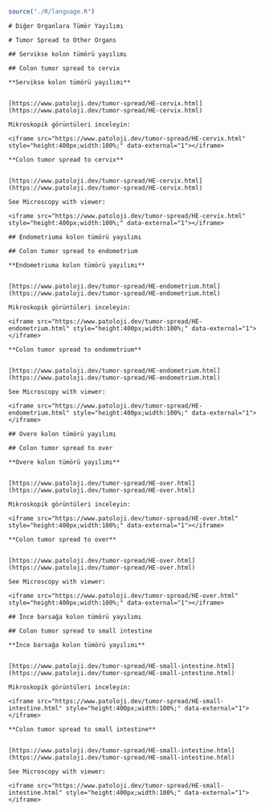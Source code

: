 ```r

source("./R/language.R")

```

```asis

# Diğer Organlara Tümör Yayılımı

```

```asis

# Tumor Spread to Other Organs

```

```asis

## Servikse kolon tümörü yayılımı

```

```asis

## Colon tumor spread to cervix

```

```asis

**Servikse kolon tümörü yayılımı**


[https://www.patoloji.dev/tumor-spread/HE-cervix.html](https://www.patoloji.dev/tumor-spread/HE-cervix.html)

Mikroskopik görüntüleri inceleyin:

<iframe src="https://www.patoloji.dev/tumor-spread/HE-cervix.html" style="height:400px;width:100%;" data-external="1"></iframe>

```

```asis

**Colon tumor spread to cervix**


[https://www.patoloji.dev/tumor-spread/HE-cervix.html](https://www.patoloji.dev/tumor-spread/HE-cervix.html)

See Microscopy with viewer: 

<iframe src="https://www.patoloji.dev/tumor-spread/HE-cervix.html" style="height:400px;width:100%;" data-external="1"></iframe>

```

```asis

## Endometriuma kolon tümörü yayılımı

```

```asis

## Colon tumor spread to endometrium

```

```asis

**Endometriuma kolon tümörü yayılımı**


[https://www.patoloji.dev/tumor-spread/HE-endometrium.html](https://www.patoloji.dev/tumor-spread/HE-endometrium.html)

Mikroskopik görüntüleri inceleyin:

<iframe src="https://www.patoloji.dev/tumor-spread/HE-endometrium.html" style="height:400px;width:100%;" data-external="1"></iframe>

```

```asis

**Colon tumor spread to endometrium**


[https://www.patoloji.dev/tumor-spread/HE-endometrium.html](https://www.patoloji.dev/tumor-spread/HE-endometrium.html)

See Microscopy with viewer: 

<iframe src="https://www.patoloji.dev/tumor-spread/HE-endometrium.html" style="height:400px;width:100%;" data-external="1"></iframe>

```

```asis

## Overe kolon tümörü yayılımı

```

```asis

## Colon tumor spread to over

```

```asis

**Overe kolon tümörü yayılımı**


[https://www.patoloji.dev/tumor-spread/HE-over.html](https://www.patoloji.dev/tumor-spread/HE-over.html)

Mikroskopik görüntüleri inceleyin:

<iframe src="https://www.patoloji.dev/tumor-spread/HE-over.html" style="height:400px;width:100%;" data-external="1"></iframe>

```

```asis

**Colon tumor spread to over**


[https://www.patoloji.dev/tumor-spread/HE-over.html](https://www.patoloji.dev/tumor-spread/HE-over.html)

See Microscopy with viewer: 

<iframe src="https://www.patoloji.dev/tumor-spread/HE-over.html" style="height:400px;width:100%;" data-external="1"></iframe>

```

```asis

## İnce barsağa kolon tümörü yayılımı

```

```asis

## Colon tumor spread to small intestine

```

```asis

**İnce barsağa kolon tümörü yayılımı**


[https://www.patoloji.dev/tumor-spread/HE-small-intestine.html](https://www.patoloji.dev/tumor-spread/HE-small-intestine.html)

Mikroskopik görüntüleri inceleyin:

<iframe src="https://www.patoloji.dev/tumor-spread/HE-small-intestine.html" style="height:400px;width:100%;" data-external="1"></iframe>

```

```asis

**Colon tumor spread to small intestine**


[https://www.patoloji.dev/tumor-spread/HE-small-intestine.html](https://www.patoloji.dev/tumor-spread/HE-small-intestine.html)

See Microscopy with viewer: 

<iframe src="https://www.patoloji.dev/tumor-spread/HE-small-intestine.html" style="height:400px;width:100%;" data-external="1"></iframe>

```
